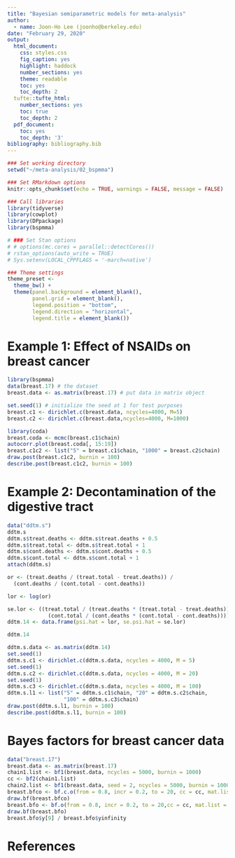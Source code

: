 ```yaml
---
title: "Bayesian semiparametric models for meta-analysis"
author: 
  - name: Joon-Ho Lee (joonho@berkeley.edu)
date: "February 29, 2020"
output:
  html_document: 
    css: styles.css
    fig_caption: yes
    highlight: haddock
    number_sections: yes
    theme: readable
    toc: yes
    toc_depth: 2
  tufte::tufte_html:
    number_sections: yes
    toc: true
    toc_depth: 2
  pdf_document:
    toc: yes
    toc_depth: '3'
bibliography: bibliography.bib
---
```


```r
### Set working directory
setwd("~/meta-analysis/02_bspmma")

### Set RMarkdown options
knitr::opts_chunk$set(echo = TRUE, warnings = FALSE, message = FALSE)

### Call libraries
library(tidyverse)
library(cowplot)
library(DPpackage)
library(bspmma)

# ### Set Stan options
# # options(mc.cores = parallel::detectCores())
# rstan_options(auto_write = TRUE)
# Sys.setenv(LOCAL_CPPFLAGS = '-march=native')

### Theme settings
theme_preset <- 
  theme_bw() + 
  theme(panel.background = element_blank(),
        panel.grid = element_blank(), 
        legend.position = "bottom", 
        legend.direction = "horizontal", 
        legend.title = element_blank())
```


# Example 1: Effect of NSAIDs on breast cancer


```r
library(bspmma)
data(breast.17) # the dataset
breast.data <- as.matrix(breast.17) # put data in matrix object

set.seed(1) # initialize the seed at 1 for test purposes
breast.c1 <- dirichlet.c(breast.data, ncycles=4000, M=5)
breast.c2 <- dirichlet.c(breast.data,ncycles=4000, M=1000)
```


```r
library(coda)
breast.coda <- mcmc(breast.c1$chain)
autocorr.plot(breast.coda[, 15:19])
breast.c1c2 <- list("5" = breast.c1$chain, "1000" = breast.c2$chain)
draw.post(breast.c1c2, burnin = 100)
describe.post(breast.c1c2, burnin = 100)
```


# Example 2: Decontamination of the digestive tract

```r
data("ddtm.s")
ddtm.s
ddtm.s$treat.deaths <- ddtm.s$treat.deaths + 0.5
ddtm.s$treat.total <- ddtm.s$treat.total + 1
ddtm.s$cont.deaths <- ddtm.s$cont.deaths + 0.5
ddtm.s$cont.total <- ddtm.s$cont.total + 1
attach(ddtm.s)
```

```r
or <- (treat.deaths / (treat.total - treat.deaths)) /
  (cont.deaths / (cont.total - cont.deaths))

lor <- log(or)

se.lor <- ((treat.total / (treat.deaths * (treat.total - treat.deaths))) + 
             (cont.total / (cont.deaths * (cont.total - cont.deaths))))^0.5
ddtm.14 <- data.frame(psi.hat = lor, se.psi.hat = se.lor)

ddtm.14
```

```r
ddtm.s.data <- as.matrix(ddtm.14)
set.seed(1)
ddtm.s.c1 <- dirichlet.c(ddtm.s.data, ncycles = 4000, M = 5)
set.seed(1)
ddtm.s.c2 <- dirichlet.c(ddtm.s.data, ncycles = 4000, M = 20)
set.seed(1)
ddtm.s.c3 <- dirichlet.c(ddtm.s.data, ncycles = 4000, M = 100)
ddtm.s.l1 <- list("5" = ddtm.s.c1$chain, "20" = ddtm.s.c2$chain,
                  "100" = ddtm.s.c3$chain)
draw.post(ddtm.s.l1, burnin = 100)
describe.post(ddtm.s.l1, burnin = 100)
```


# Bayes factors for breast cancer data

```r
data("breast.17")
breast.data <- as.matrix(breast.17)
chain1.list <- bf1(breast.data, ncycles = 5000, burnin = 1000)
cc <- bf2(chain1.list)
chain2.list <- bf1(breast.data, seed = 2, ncycles = 5000, burnin = 1000)
breast.bfco <- bf.c.o(from = 0.8, incr = 0.2, to = 20, cc = cc, mat.list = chain2.list)
draw.bf(breast.bfco)
breast.bfo <- bf.o(from = 0.8, incr = 0.2, to = 20,cc = cc, mat.list = chain2.list)
draw.bf(breast.bfo)
breast.bfo$y[9] / breast.bfo$yinfinity
```



# References



